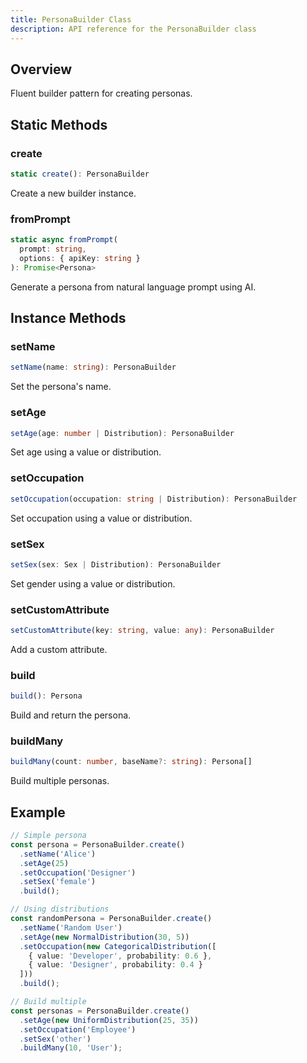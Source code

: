```yaml
---
title: PersonaBuilder Class
description: API reference for the PersonaBuilder class
---
```


## Overview

Fluent builder pattern for creating personas.

## Static Methods

### create

```typescript
static create(): PersonaBuilder
```

Create a new builder instance.

### fromPrompt

```typescript
static async fromPrompt(
  prompt: string, 
  options: { apiKey: string }
): Promise<Persona>
```

Generate a persona from natural language prompt using AI.

## Instance Methods

### setName

```typescript
setName(name: string): PersonaBuilder
```

Set the persona's name.

### setAge

```typescript
setAge(age: number | Distribution): PersonaBuilder
```

Set age using a value or distribution.

### setOccupation

```typescript
setOccupation(occupation: string | Distribution): PersonaBuilder
```

Set occupation using a value or distribution.

### setSex

```typescript
setSex(sex: Sex | Distribution): PersonaBuilder
```

Set gender using a value or distribution.

### setCustomAttribute

```typescript
setCustomAttribute(key: string, value: any): PersonaBuilder
```

Add a custom attribute.

### build

```typescript
build(): Persona
```

Build and return the persona.

### buildMany

```typescript
buildMany(count: number, baseName?: string): Persona[]
```

Build multiple personas.

## Example

```typescript
// Simple persona
const persona = PersonaBuilder.create()
  .setName('Alice')
  .setAge(25)
  .setOccupation('Designer')
  .setSex('female')
  .build();

// Using distributions
const randomPersona = PersonaBuilder.create()
  .setName('Random User')
  .setAge(new NormalDistribution(30, 5))
  .setOccupation(new CategoricalDistribution([
    { value: 'Developer', probability: 0.6 },
    { value: 'Designer', probability: 0.4 }
  ]))
  .build();

// Build multiple
const personas = PersonaBuilder.create()
  .setAge(new UniformDistribution(25, 35))
  .setOccupation('Employee')
  .setSex('other')
  .buildMany(10, 'User');
```